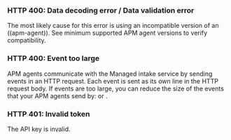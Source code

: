 
<div id="bad-request"></div>

### HTTP 400: Data decoding error / Data validation error

The most likely cause for this error is using an incompatible version of an ((apm-agent)).
See <DocLink id="serverlessObservabilityApmAgents" section="minimum-supported-versions">minimum supported APM agent versions</DocLink> to verify compatibility.

<div id="event-too-large"></div>

### HTTP 400: Event too large

APM agents communicate with the Managed intake service by sending events in an HTTP request. Each event is sent as its own line in the HTTP request body. If events are too large, you can reduce the size of the events that your APM agents send by: <DocLink id="serverlessObservabilityApmCompressSpans" text="enabling span compression" /> or <DocLink id="serverlessObservabilityApmReduceStackTrace" text="reducing collected stack trace information" />.

<div id="unauthorized"></div>

### HTTP 401: Invalid token

The API key is invalid.
